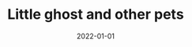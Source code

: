 ---
cover: "./ghost.png"
date: "2022-01-01"
title: "Little ghost and other pets"
defer: false
slug: "/little-ghost"
areas: 
   - .
---